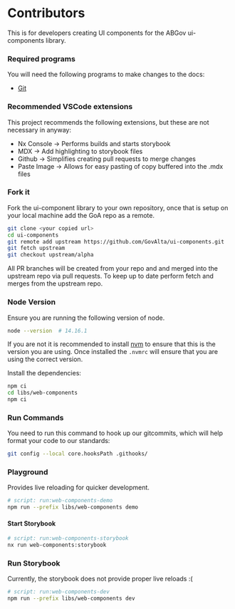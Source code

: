 
<Meta title="Setup/Contributors" />

# Contributors

<Note type="caution">
  This is for developers creating UI components for the ABGov ui-components library.
</Note>

### Required programs

You will need the following programs to make changes to the docs:

- [Git](https://git-scm.com/downloads)

### Recommended VSCode extensions

This project recommends the following extensions, but these are not necessary in anyway:

- Nx Console -> Performs builds and starts storybook
- MDX -> Add highlighting to storybook files
- Github -> Simplifies creating pull requests to merge changes
- Paste Image -> Allows for easy pasting of copy buffered into the .mdx files

### Fork it

Fork the ui-component library to your own repository, once that is setup on your local machine add the GoA repo as a remote.

```bash
git clone <your copied url>
cd ui-components
git remote add upstream https://github.com/GovAlta/ui-components.git
git fetch upstream
git checkout upstream/alpha
```

All PR branches will be created from your repo and and merged into the upstream repo via pull requests. To keep up to date perform fetch and merges from the upstream repo.

### Node Version

Ensure you are running the following version of node.

```bash
node --version  # 14.16.1
```

If you are not it is recommended to install [nvm](https://github.com/nvm-sh/nvm) to ensure that this is the version you are using. Once installed the `.nvmrc` will ensure that you are using the correct version.

Install the dependencies:

```bash
npm ci
cd libs/web-components
npm ci
```

### Run Commands

You need to run this command to hook up our gitcommits, which will help format your code to our standards:
```bash
git config --local core.hooksPath .githooks/
```

### Playground

Provides live reloading for quicker development.

```bash
# script: run:web-components-demo
npm run --prefix libs/web-components demo
```

#### Start Storybook

```bash
# script: run:web-components-storybook
nx run web-components:storybook
```

### Run Storybook

Currently, the storybook does not provide proper live reloads :(

```bash
# script: run:web-components-dev
npm run --prefix libs/web-components dev
```
